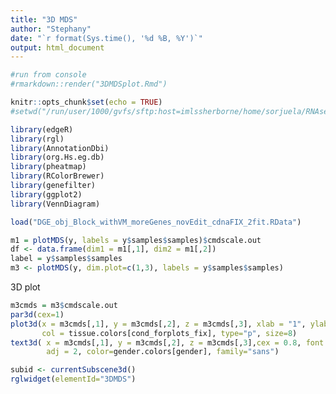 ```yaml
---
title: "3D MDS"
author: "Stephany"
date: "`r format(Sys.time(), '%d %B, %Y')`"
output: html_document
---
```


```r

#run from console
#rmarkdown::render("3DMDSplot.Rmd")

knitr::opts_chunk$set(echo = TRUE)
#setwd("/run/user/1000/gvfs/sftp:host=imlssherborne/home/sorjuela/RNAseq/Salmon")

library(edgeR)
library(rgl)
library(AnnotationDbi)
library(org.Hs.eg.db)
library(pheatmap)
library(RColorBrewer)
library(genefilter)
library(ggplot2)
library(VennDiagram)

load("DGE_obj_Block_withVM_moreGenes_novEdit_cdnaFIX_2fit.RData")
```



```r
m1 = plotMDS(y, labels = y$samples$samples)$cmdscale.out
df <- data.frame(dim1 = m1[,1], dim2 = m1[,2])
label = y$samples$samples
m3 <- plotMDS(y, dim.plot=c(1,3), labels = y$samples$samples)
```

3D plot
```r
m3cmds = m3$cmdscale.out
par3d(cex=1)
plot3d(x = m3cmds[,1], y = m3cmds[,2], z = m3cmds[,3], xlab = "1", ylab = "2", zlab = "3", 
       col = tissue.colors[cond_forplots_fix], type="p", size=8)
text3d( x = m3cmds[,1], y = m3cmds[,2], z = m3cmds[,3],cex = 0.8, font = 1, text = y$samples$samples, 
        adj = 2, color=gender.colors[gender], family="sans") 

subid <- currentSubscene3d()
rglwidget(elementId="3DMDS")
```
